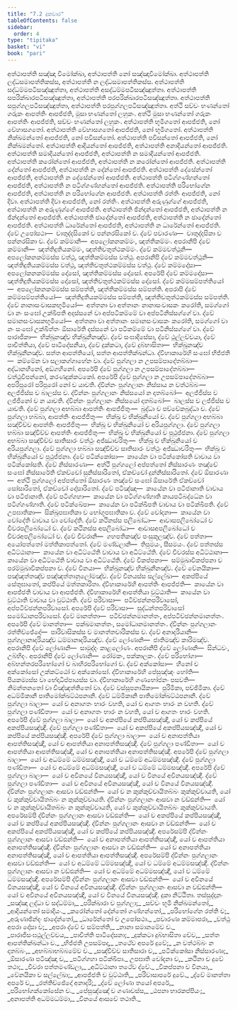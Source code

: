 ```yaml
---
title: "7.2 දුකවාර"
tableOfContents: false
sidebar:
  order: 4
type: "tipitaka"
basket: "vi"
book: "pari"
---
```



<DynamicBreadcrumb />

<Division number="322" book="pari">

<Paragraph number="1446" book="pari">
අත්ථාපත්ති සඤ්ඤා විමෝක්ඛා, අත්ථාපත්ති නෝ සඤ්ඤාවිමෝක්ඛා. අත්ථාපත්ති ලද්ධසමාපත්තිකස්ස, අත්ථාපත්ති න ලද්ධසමාපත්තිකස්ස. අත්ථාපත්ති සද්ධම්මපටිසඤ්ඤුත්තා, අත්ථාපත්ති අසද්ධම්මපටිසඤ්ඤුත්තා. අත්ථාපත්ති සපරික්ඛාරපටිසඤ්ඤුත්තා, අත්ථාපත්ති පරපරික්ඛාරපටිසඤ්ඤුත්තා. අත්ථාපත්ති සපුග්ගලපටිසඤ්ඤුත්තා, අත්ථාපත්ති පරපුග්ගලපටිසඤ්ඤුත්තා. අත්ථි සච්චං භණන්තෝ ගරුකං ආපත්තිං ආපජ්ජති, මුසා භණන්තෝ ලහුකං. අත්ථි මුසා භණන්තෝ ගරුකං ආපත්තිං ආපජ්ජති, සච්චං භණන්තෝ ලහුකං. අත්ථාපත්ති භූමිගතෝ ආපජ්ජති, නෝ වේහාසගතෝ. අත්ථාපත්ති වේහාසගතෝ ආපජ්ජති, නෝ භූමිගතෝ. අත්ථාපත්ති නික්ඛමන්තෝ ආපජ්ජති, නෝ පවිසන්තෝ. අත්ථාපත්ති පවිසන්තෝ ආපජ්ජති, නෝ නික්ඛමන්තෝ. අත්ථාපත්ති ආදියන්තෝ ආපජ්ජති, අත්ථාපත්ති අනාදියන්තෝ ආපජ්ජති. අත්ථාපත්ති සමාදියන්තෝ ආපජ්ජති, අත්ථාපත්ති න සමාදියන්තෝ ආපජ්ජති. අත්ථාපත්ති කරෝන්තෝ ආපජ්ජති, අත්ථාපත්ති න කරෝන්තෝ ආපජ්ජති. අත්ථාපත්ති දේන්තෝ ආපජ්ජති, අත්ථාපත්ති න දේන්තෝ ආපජ්ජති. අත්ථාපත්ති දේසේන්තෝ ආපජ්ජති, අත්ථාපත්ති න දේසේන්තෝ ආපජ්ජති. අත්ථාපත්ති පටිග්ගණ්හන්තෝ ආපජ්ජති, අත්ථාපත්ති න පටිග්ගණ්හන්තෝ ආපජ්ජති. අත්ථාපත්ති පරිභෝගේන ආපජ්ජති, අත්ථාපත්ති න පරිභෝගේන ආපජ්ජති. අත්ථාපත්ති රත්තිං ආපජ්ජති, නෝ දිවා. අත්ථාපත්ති දිවා ආපජ්ජති, නෝ රත්තිං. අත්ථාපත්ති අරුණුග්ගේ ආපජ්ජති, අත්ථාපත්ති න අරුණුග්ගේ ආපජ්ජති. අත්ථාපත්ති ඡින්දන්තෝ ආපජ්ජති, අත්ථාපත්ති න ඡින්දන්තෝ ආපජ්ජති. අත්ථාපත්ති ඡාදේන්තෝ ආපජ්ජති, අත්ථාපත්ති න ඡාදේන්තෝ ආපජ්ජති. අත්ථාපත්ති ධාරේන්තෝ ආපජ්ජති, අත්ථාපත්ති න ධාරේන්තෝ ආපජ්ජති.
</Paragraph>

<Paragraph number="1447" book="pari">
ද්වේ උපෝසථා—  චාතුද්දසිකෝ ච පන්නරසිකෝ ච. ද්වේ පවාරණා—  චාතුද්දසිකා ච පන්නරසිකා ච. ද්වේ කම්මානි—  අපලෝකනකම්මං, ඤත්තිකම්මං. අපරානිපි ද්වේ කම්මානි—  ඤත්තිදුතියකම්මං, ඤත්තිචතුත්ථකම්මං. ද්වේ කම්මවත්ථූනි—  අපලෝකනකම්මස්ස වත්ථු, ඤත්තිකම්මස්ස වත්ථු. අපරානිපි ද්වේ කම්මවත්ථූනි—  ඤත්තිදුතියකම්මස්ස වත්ථු, ඤත්තිචතුත්ථකම්මස්ස වත්ථු. ද්වේ කම්මදෝසා—  අපලෝකනකම්මස්ස දෝසෝ, ඤත්තිකම්මස්ස දෝසෝ. අපරේපි ද්වේ කම්මදෝසා—  ඤත්තිදුතියකම්මස්ස දෝසෝ, ඤත්තිචතුත්ථකම්මස්ස දෝසෝ. ද්වේ කම්මසම්පත්තියෝ—  අපලෝකනකම්මස්ස සම්පත්ති, ඤත්තිකම්මස්ස සම්පත්ති. අපරාපි ද්වේ කම්මසම්පත්තියෝ—  ඤත්තිදුතියකම්මස්ස සම්පත්ති, ඤත්තිචතුත්ථකම්මස්ස සම්පත්ති. ද්වේ නානාසංවාසකභූමියෝ—  අත්තනා වා අත්තානං නානාසංවාසකං කරෝති, සමග්ගෝ වා නං සංඝෝ උක්ඛිපති අදස්සනේ වා අප්පටිකම්මේ වා අප්පටිනිස්සග්ගේ වා. ද්වේ සමානසංවාසකභූමියෝ—  අත්තනා වා අත්තානං සමානසංවාසකං කරෝති, සමග්ගෝ වා නං සංඝෝ උක්ඛිත්තං ඕසාරේති දස්සනේ වා පටිකම්මේ වා පටිනිස්සග්ගේ වා. ද්වේ පාරාජිකා—  භික්ඛූනඤ්ච භික්ඛුනීනඤ්ච. ද්වේ සංඝාදිසේසා, ද්වේ ථුල්ලච්චයා, ද්වේ පාචිත්තියා, ද්වේ පාටිදේසනීයා, ද්වේ දුක්කටා, ද්වේ දුබ්භාසිතා—  භික්ඛූනඤ්ච භික්ඛුනීනඤ්ච. සත්ත ආපත්තියෝ, සත්ත ආපත්තික්ඛන්ධා. ද්වීහාකාරේහි සංඝෝ භිජ්ජති—  කම්මේන වා සලාකග්ගාහේන වා.
</Paragraph>

<Paragraph number="1448" book="pari">
ද්වේ පුග්ගලා න උපසම්පාදේතබ්බා—  අද්ධානහීනෝ, අඞ්ගහීනෝ. අපරේපි ද්වේ පුග්ගලා න උපසම්පාදේතබ්බා—  වත්ථුවිපන්නෝ, කරණදුක්කටකෝ. අපරේපි ද්වේ පුග්ගලා න උපසම්පාදේතබ්බා—  අපරිපූරෝ පරිපූරෝ නෝ ච යාචති. ද්වින්නං පුග්ගලානං නිස්සාය න වත්ථබ්බං—  අලජ්ජිස්ස ච බාලස්ස ච. ද්වින්නං පුග්ගලානං නිස්සයෝ න දාතබ්බෝ—  අලජ්ජිස්ස ච ලජ්ජිනෝ ච න යාචති. ද්වින්නං පුග්ගලානං නිස්සයෝ දාතබ්බෝ—  බාලස්ස ච ලජ්ජිස්ස ච යාචති. ද්වේ පුග්ගලා අභබ්බා ආපත්තිං ආපජ්ජිතුං—  බුද්ධා ච පච්චේකබුද්ධා ච. ද්වේ පුග්ගලා භබ්බා, ආපත්තිං ආපජ්ජිතුං—  භික්ඛූ ච භික්ඛුනියෝ ච. ද්වේ පුග්ගලා අභබ්බා සඤ්චිච්ච ආපත්තිං ආපජ්ජිතුං—  භික්ඛූ ච භික්ඛුනියෝ ච අරියපුග්ගලා. ද්වේ පුග්ගලා භබ්බා සඤ්චිච්ච ආපත්තිං ආපජ්ජිතුං—  භික්ඛූ ච භික්ඛුනියෝ ච පුථුජ්ජනා. ද්වේ පුග්ගලා අභබ්බා සඤ්චිච්ච සාතිසාරං වත්ථුං අජ්ඣාචරිතුං—  භික්ඛූ ච භික්ඛුනියෝ ච අරියපුග්ගලා. ද්වේ පුග්ගලා භබ්බා සඤ්චිච්ච සාතිසාරං වත්ථුං අජ්ඣාචරිතුං—  භික්ඛූ ච භික්ඛුනියෝ ච පුථුජ්ජනා.
</Paragraph>

<Paragraph number="1449" book="pari">
ද්වේ පටික්කෝසා—  කායේන වා පටික්කෝසති වාචාය වා පටික්කෝසති. ද්වේ නිස්සාරණා—  අත්ථි පුග්ගලෝ අප්පත්තෝ නිස්සාරණං තඤ්චේ සංඝෝ නිස්සාරේති ඒකච්චෝ සුනිස්සාරිතෝ, ඒකච්චෝ දුන්නිස්සාරිතෝ. ද්වේ ඕසාරණා—  අත්ථි පුග්ගලෝ අප්පත්තෝ ඕසාරණං තඤ්චේ සංඝෝ ඕසාරේති ඒකච්චෝ සෝසාරිතෝ, ඒකච්චෝ දෝසාරිතෝ. ද්වේ පටිඤ්ඤා—  කායේන වා පටිජානාති වාචාය වා පටිජානාති. ද්වේ පටිග්ගහා—  කායේන වා පටිග්ගණ්හාති කායපටිබද්ධේන වා පටිග්ගණ්හාති. ද්වේ පටික්ඛේපා—  කායේන වා පටික්ඛිපති වාචාය වා පටික්ඛිපති. ද්වේ උපඝාතිකා—  සික්ඛූපඝාතිකා ච භෝගූපඝාතිකා ච. ද්වේ චෝදනා—  කායේන වා චෝදේති වාචාය වා චෝදේති. ද්වේ කථිනස්ස පලිබෝධා—  ආවාසපලිබෝධෝ ච චීවරපලිබෝධෝ ච. ද්වේ කථිනස්ස අපලිබෝධා—  ආවාසඅපලිබෝධෝ ච චීවරඅපලිබෝධෝ ච. ද්වේ චීවරානි—  ගහපතිකඤ්ච පංසුකූලඤ්ච. ද්වේ පත්තා—  අයෝපත්තෝ මත්තිකාපත්තෝ. ද්වේ මණ්ඩලානි—  තිපුමයං, සීසමයං. ද්වේ පත්තස්ස අධිට්ඨානා—  කායේන වා අධිට්ඨේති වාචාය වා අධිට්ඨේති. ද්වේ චීවරස්ස අධිට්ඨානා—  කායේන වා අධිට්ඨේති වාචාය වා අධිට්ඨේති. ද්වේ විකප්පනා—  සම්මුඛාවිකප්පනා ච පරම්මුඛාවිකප්පනා ච. ද්වේ විනයා—  භික්ඛූනඤ්ච භික්ඛුනීනඤ්ච. ද්වේ වේනයිකා—  පඤ්ඤත්තඤ්ච පඤ්ඤත්තානුලෝමඤ්ච. ද්වේ විනයස්ස සල්ලේඛා—  අකප්පියේ සේතුඝාතෝ, කප්පියේ මත්තකාරිතා. ද්වීහාකාරේහි ආපත්තිං ආපජ්ජති—  කායේන වා ආපජ්ජති වාචාය වා ආපජ්ජති. ද්වීහාකාරේහි ආපත්තියා වුට්ඨාති—  කායේන වා වුට්ඨාති වාචාය වා වුට්ඨාති. ද්වේ පරිවාසා—  පටිච්ඡන්නපරිවාසෝ, අප්පටිච්ඡන්නපරිවාසෝ. අපරේපි ද්වේ පරිවාසා—  සුද්ධන්තපරිවාසෝ සමෝධානපරිවාසෝ. ද්වේ මානත්තා—  පටිච්ඡන්නමානත්තං, අප්පටිච්ඡන්නමානත්තං. අපරේපි ද්වේ මානත්තා—  පක්ඛමානත්තං, සමෝධානමානත්තං. ද්වින්නං පුග්ගලානං රත්තිච්ඡේදෝ—  පාරිවාසිකස්ස ච මානත්තචාරිකස්ස ච. ද්වේ අනාදරියානි—  පුග්ගලානාදරියඤ්ච ධම්මානාදරියඤ්ච. ද්වේ ලෝණානි—  ජාතිමඤ්ච කාරිමඤ්ච. අපරානිපි ද්වේ ලෝණානි—  සාමුද්දං කාළලෝණං. අපරානිපි ද්වේ ලෝණානි—  සින්ධවං, උබ්භිදං. අපරානිපි ද්වේ ලෝණානි—  රෝමකං, පක්කාලකං. ද්වේ පරිභෝගා—  අබ්භන්තරපරිභෝගෝ ච බාහිරපරිභෝගෝ ච. ද්වේ අක්කෝසා—  හීනෝ ච අක්කෝසෝ උක්කට්ඨෝ ච අක්කෝසෝ. ද්වීහාකාරේහි පේසුඤ්ඤං හෝති—  පියකම්‍යස්ස වා භේදාධිප්පායස්ස වා. ද්වීහාකාරේහි ගණභෝජනං පසවති—  නිමන්තනතෝ වා විඤ්ඤත්තිතෝ වා. ද්වේ වස්සූපනායිකා—  පුරිමිකා, පච්ඡිමිකා. ද්වේ අධම්මිකානි පාතිමෝක්ඛට්ඨපනානි. ද්වේ ධම්මිකානි පාතිමෝක්ඛට්ඨපනානි.
</Paragraph>

<Paragraph number="1450" book="pari">
ද්වේ පුග්ගලා බාලා—  යෝ ච අනාගතං භාරං වහති, යෝ ච ආගතං භාරං න වහති. ද්වේ පුග්ගලා පණ්ඩිතා—  යෝ ච අනාගතං භාරං න වහති, යෝ ච ආගතං භාරං වහති. අපරේපි ද්වේ පුග්ගලා බාලා—  යෝ ච අකප්පියේ කප්පියසඤ්ඤී, යෝ ච කප්පියේ අකප්පියසඤ්ඤී. ද්වේ පුග්ගලා පණ්ඩිතා—  යෝ ච අකප්පියේ අකප්පියසඤ්ඤී, යෝ ච කප්පියේ කප්පියසඤ්ඤී. අපරේපි ද්වේ පුග්ගලා බාලා—  යෝ ච අනාපත්තියා ආපත්තිසඤ්ඤී, යෝ ච ආපත්තියා අනාපත්තිසඤ්ඤී. ද්වේ පුග්ගලා පණ්ඩිතා—  යෝ ච ආපත්තියා ආපත්තිසඤ්ඤී, යෝ ච අනාපත්තියා අනාපත්තිසඤ්ඤී. අපරේපි ද්වේ පුග්ගලා බාලා—  යෝ ච අධම්මේ ධම්මසඤ්ඤී, යෝ ච ධම්මේ අධම්මසඤ්ඤී. ද්වේ පුග්ගලා පණ්ඩිතා—  යෝ ච අධම්මේ අධම්මසඤ්ඤී, යෝ ච ධම්මේ ධම්මසඤ්ඤී. අපරේපි ද්වේ පුග්ගලා බාලා—  යෝ ච අවිනයේ විනයසඤ්ඤී, යෝ ච විනයේ අවිනයසඤ්ඤී. ද්වේ පුග්ගලා පණ්ඩිතා—  යෝ ච අවිනයේ අවිනයසඤ්ඤී, යෝ ච විනයේ විනයසඤ්ඤී.
</Paragraph>

<Paragraph number="1451" book="pari">
ද්වින්නං පුග්ගලානං ආසවා වඩ්ඪන්ති—  යෝ ච න කුක්කුච්චායිතබ්බං කුක්කුච්චායති, යෝ ච කුක්කුච්චායිතබ්බං න කුක්කුච්චායති. ද්වින්නං පුග්ගලානං ආසවා න වඩ්ඪන්ති—  යෝ ච න කුක්කුච්චායිතබ්බං න කුක්කුච්චායති, යෝ ච කුක්කුච්චායිතබ්බං කුක්කුච්චායති. අපරේසම්පි ද්වින්නං පුග්ගලානං ආසවා වඩ්ඪන්ති—  යෝ ච අකප්පියේ කප්පියසඤ්ඤී, යෝ ච කප්පියේ අකප්පියසඤ්ඤී. ද්වින්නං පුග්ගලානං ආසවා න වඩ්ඪන්ති—  යෝ ච අකප්පියේ අකප්පියසඤ්ඤී, යෝ ච කප්පියේ කප්පියසඤ්ඤී. අපරේසම්පි ද්වින්නං පුග්ගලානං ආසවා වඩ්ඪන්ති—  යෝ ච අනාපත්තියා ආපත්තිසඤ්ඤී, යෝ ච ආපත්තියා අනාපත්තිසඤ්ඤී. ද්වින්නං පුග්ගලානං ආසවා න වඩ්ඪන්ති—  යෝ ච අනාපත්තියා අනාපත්තිසඤ්ඤී, යෝ ච ආපත්තියා ආපත්තිසඤ්ඤී. අපරේසම්පි ද්වින්නං පුග්ගලානං ආසවා වඩ්ඪන්ති—  යෝ ච අධම්මේ ධම්මසඤ්ඤී, යෝ ච ධම්මේ අධම්මසඤ්ඤී. ද්වින්නං පුග්ගලානං ආසවා න වඩ්ඪන්ති—  යෝ ච අධම්මේ අධම්මසඤ්ඤී, යෝ ච ධම්මේ ධම්මසඤ්ඤී. අපරේසම්පි ද්වින්නං පුග්ගලානං ආසවා වඩ්ඪන්ති—  යෝ ච අවිනයේ විනයසඤ්ඤී, යෝ ච විනයේ අවිනයසඤ්ඤී. ද්වින්නං පුග්ගලානං ආසවා න වඩ්ඪන්ති—  යෝ ච අවිනයේ අවිනයසඤ්ඤී, යෝ ච විනයේ විනයසඤ්ඤී.

</Paragraph>
</Division>

<Paragraph number="1452" type="center" book="pari">
දුකා නිට්ඨිතා.



</Paragraph>

<Paragraph number="1453" type="center" book="pari">
තස්සුද්දානං


</Paragraph>

<Paragraph number="1454" type="verses" book="pari">
_සඤ්ඤා ලද්ධා ච සද්ධම්මා,_  
_පරික්ඛාරා ච පුග්ගලා;_  
_සච්චං භූමි නික්ඛමන්තෝ,_  
_ආදියන්තෝ සමාදියං._  

</Paragraph>

<Paragraph number="1455" type="verses" book="pari">
_කරෝන්තෝ දේන්තෝ ගණ්හන්තෝ,_  
_පරිභෝගේන රත්ති ච;_  
_අරුණාඡින්දං ඡාදේන්තෝ,_  
_ධාරේන්තෝ ච උපෝසථා._  

</Paragraph>

<Paragraph number="1456" type="verses" book="pari">
_පවාරණා කම්මාපරා,_  
_වත්ථු අපරා දෝසා ච;_  
_අපරා ද්වේ ච සම්පත්ති,_  
_නානා සමානමේව ච._  

</Paragraph>

<Paragraph number="1457" type="verses" book="pari">
_පාරාජිසංඝථුල්ලච්චය,_  
_පාචිත්ති පාටිදේසනා;_  
_දුක්කටා දුබ්භාසිතා චේව,_  
_සත්ත ආපත්තික්ඛන්ධා ච._  

</Paragraph>

<Paragraph number="1458" type="verses" book="pari">
_භිජ්ජති උපසම්පදා,_  
_තථේව අපරේ දුවේ;_  
_න වත්ථබ්බං න දාතබ්බං,_  
_අභබ්බාභබ්බමේව ච._  

</Paragraph>

<Paragraph number="1459" type="verses" book="pari">
_සඤ්චිච්ච සාතිසාරා ච,_  
_පටික්කෝසා නිස්සාරණා;_  
_ඕසාරණා පටිඤ්ඤා ච,_  
_පටිග්ගහා පටික්ඛිපා._  

</Paragraph>

<Paragraph number="1460" type="verses" book="pari">
උපඝාති චෝදනා ච,_  
_කථිනා ච දුවේ තථා;_  
_චීවරා පත්තමණ්ඩලා,_  
_අධිට්ඨානා තථේව ද්වේ._  

</Paragraph>

<Paragraph number="1461" type="verses" book="pari">
_විකප්පනා ච විනයා,_  
_වේනයිකා ච සල්ලේඛා;_  
_ආපජ්ජති ච වුට්ඨාති,_  
_පරිවාසාපරේ දුවේ._  

</Paragraph>

<Paragraph number="1462" type="verses" book="pari">
_ද්වේ මානත්තා අපරේ ච,_  
_රත්තිච්ඡේදෝ අනාදරි;_  
_ද්වේ ලෝණා තයෝ අපරේ,_  
_පරිභෝගක්කෝසේන ච._  

</Paragraph>

<Paragraph number="1463" type="verses" book="pari">
_පේසුඤ්ඤෝ ච ගණාවස්ස,_  
_ඨපනා භාරකප්පියං;_  
_අනාපත්ති අධම්මධම්මා,_  
_විනයේ ආසවේ තථාති._
</Paragraph>